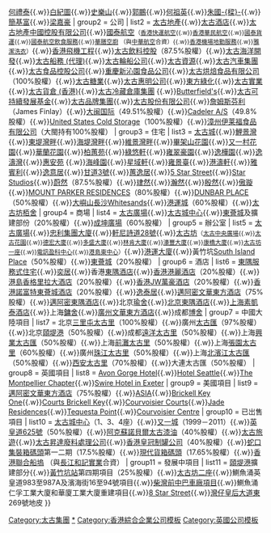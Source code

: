 {{Navbox
| name = 太古集團
| navbar =
| title = [[File:Swire logo.svg|25px]] [[太古集團|<span style="color: #FFFFFF;">太古集團</span>]]
| image =
| listclass = hlist
| basestyle = background:#014183; color:#FFFFFF;
| groupstyle = background:#de413a; color:#FFFFFF;  

| group1 = 人物
| list1 = [[施懷雅家族]]{{.w}}[[何禮泰]]{{.w}}[[白紀圖]]{{.w}}[[史樂山]]{{.w}}[[郭鵬 (太古公司)|郭鵬]]{{.w}}[[何祖英]]{{.w}}[[朱國樑|朱國-{樑}-]]{{.w}}[[簡基富]]{{.w}}[[梁嘉豪]]
| group2 = 公司
| list2  = [[太古地產]]{{.w}}[[太古酒店]]{{.w}}[[太古地產中國控股有限公司]]{{.w}}[[國泰航空]]<small>（[[香港快運航空]]{{.w}}[[香港華民航空]]{{.w}}[[國泰貨運]]{{.w}}[[國泰航空飲食服務]]{{.w}}[[華膳空廚]] （與[[中華航空]]合資）{{.w}}[[香港機場地勤服務有限公司|香港機場地勤服務]]{{.w}}[[雅潔洗衣]]）</small>{{.w}}[[香港飛機工程]]{{.w}}[[太古飲料控股]]（87.5%股權）{{.w}}[[太古海洋開發]]{{.w}}[[太古船務 (代理)]]{{.w}}[[太古輪船公司]]{{.w}}[[太古資源]]{{.w}}[[太古汽車集團]]{{.w}}[[太古食品控股公司]]{{.w}}[[重慶新沁園食品公司]]{{.w}}[[太古烘焙食品有限公司]]（100%股權）{{.w}}[[太古糖業]]{{.w}}[[太古惠明公司]]{{.w}}[[東方綠化]]{{.w}}[[太古實業]]{{.w}}[[太古貨倉 (香港)]]{{.w}}[[太古冷藏倉庫集團]] {{.w}}[[Butterfield's]]{{.w}}[[太古可持續發展基金]]{{.w}}[[太古品牌集團]]{{.w}}[[太古股份有限公司]]{{.w}}[[詹姆斯芬利]]（James Finlay）{{.w}}[[大闽国际]]（49.51%股權）{{.w}}[[ Cadeler A/S]]（49.8%股權）{{.w}}[[United States Cold Storage]]（100%股權）{{.w}}[[漳州伊莱福食品有限公司]]（大閩持有100%股權）
| group3 = 住宅
| list3  = [[太古城]]{{.w}}[[鯉景灣]]{{.w}}[[東堤灣畔]]{{.w}}[[海堤灣畔]]{{.w}}[[維景灣畔]]{{.w}}[[畢架山花園]]{{.w}}[[又一村花園]]{{.w}}[[華蘭花園]]{{.w}}[[柏蕙苑]]{{.w}}[[綠悠軒]]{{.w}}[[雍翠豪園]]{{.w}}[[逸樺園]]{{.w}}[[逸濤灣]]{{.w}}[[惠安苑]] {{.w}}[[海峰園]]{{.w}}[[星域軒]]{{.w}}[[雍景臺]]{{.w}}[[港濤軒]]{{.w}}[[雅賓利]]{{.w}}[[逸意居]]{{.w}}[[甘道3號]]{{.w}}[[蕙逸居]]{{.w}}[[5 Star Street]]{{.w}}[[Star Studios]]{{.w}}[[蔚然]]（87.5%股權）{{.w}}[[珒然]]{{.w}}[[瀚然]]{{.w}}[[殷然]]{{.w}}[[傲璇]]{{.w}}[[MOUNT PARKER RESIDENCES]]（80%股權）{{.w}}[[DUNBAR PLACE]]（50%股權）{{.w}}[[大嶼山]][[長沙 (香港)|長沙]][[Whitesands]]{{.w}}[[港運城]]（60%股權）{{.w}}[[太古坊栢舍]] 
| group4 = 商場
| list4  = [[太古廣場]]{{.w}}[[太古城中心]]{{.w}}[[東薈城]]及擴建部份（20%股權）{{.w}}[[成坤廣場]]（60%股權）
| group5 = 辦公室 
| list5  = [[太古廣場]]{{.w}}[[忠利集團大廈]]{{.w}}[[軒尼詩道28號]]{{.w}}[[太古坊]]<small>（[[太古中央廣場]]{{.w}}[[太古花園]]{{.w}}[[德宏大廈]]{{.w}}[[多盛大廈]]{{.w}}[[林肯大廈 (香港)|林肯大廈]]{{.w}}[[濠豐大廈]]{{.w}}[[康橋大廈]]{{.w}}[[太古坊一座]]{{.w}}[[電訊盈科中心]]{{.w}}[[港島東中心]]）</small>{{.w}}[[港運大廈]]{{.w}}黃竹坑[[South Island Place]]（50%股權）{{.w}}[[東薈城]]（20%股權）
| group6 = 酒店
| list6  = [[東隅服務式住宅]]{{.w}}[[奕居]]{{.w}}香港[[東隅酒店]]{{.w}}[[香港港麗酒店]]（20%股權）{{.w}}[[港島香格里拉大酒店]]（20%股權）{{.w}}[[香港JW萬豪酒店]]（20%股權）{{.w}}[[諾富特東薈城酒店|香港諾富特東薈城酒店]]（20%股權）{{.w}}[[國泰城|逸泰居]]{{.w}}[[邁阿密文華東方酒店]]（75%股權）{{.w}}[[邁阿密東隅酒店]]{{.w}}北京[[瑜舍]]{{.w}}[[北京東隅酒店]]{{.w}}[[上海素凱泰酒店]]{{.w}}上海[[鏞舍]]{{.w}}[[廣州文華東方酒店]]{{.w}}成都[[博舍]]
| group7 = 中國大陸項目
| list7  = 北京[[三里屯太古里]]（100%股權）{{.w}}廣州[[廣州太古滙|太古匯]]（97%股權）{{.w}}北京[[頤堤港]]（50%股權）{{.w}}成都[[成都遠洋太古里|遠洋太古里]]（50%股權）{{.w}}上海[[興業太古匯]]（50%股權）{{.w}}上海[[前灘太古里]]（50%股權）{{.w}}上海[[張園太古里]]（60%股權）{{.w}}廣州[[珠江太古里]]（50%股權）{{.w}}上海[[北濱江太古匯]]（50%股權）{{.w}}[[西安太古里]]（70%股權）{{.w}}大連太古匯（50%股權）
| group8 = 英國項目
| list8  = [[Avon Gorge Hotel]]{{.w}}[[Hotel Seattle]]{{.w}}[[The Montpellier Chapter]]{{.w}}[[Swire Hotel in Exeter]]
| group9 = 美國項目
| list9  = [[邁阿密文華東方酒店]]（75%股權）{{.w}}[[ASIA]]{{.w}}[[Brickell Key One]]{{.w}}[[Courts Brickell Key]]{{.w}}[[Courvoisier Courts]]{{.w}}[[Jade Residences]]{{.w}}[[Tequesta Point]]{{.w}}[[Courvoisier Centre]]
| group10 = 已岀售項目
| list10  = [[太古城中心]]（1、3、4座）{{.w}}[[又一城]]（1999－2011）{{.w}}[[英皇道625號]]（50%股權）{{.w}}[[阿克蘇諾貝爾太古漆油]]（40%股權）{{.w}}[[太古旅遊]]{{.w}}[[太古昇達廢料處理公司]]{{.w}}[[香港皇冠制罐公司]]（40%股權）{{.w}}[[蛇口集裝箱碼頭]]第一二期（17.5%股權）{{.w}}[[現代貨箱碼頭]]（17.65%股權）{{.w}}[[香港聯合船塢]] （與[[長江和記實業]]合資）
| group11 = 發展中項目
| list11  = [[頤堤港]]擴建部分{{.w}}[[黃竹坑站]]第四期項目（25%股權）{{.w}}[[太古坊二座]]{{.w}}鰂魚涌英皇道983至987A及濱海街16至94號項目{{.w}}[[柴灣前中巴車廠項目]]{{.w}}鰂魚涌仁孚工業大廈和華廈工業大廈重建項目{{.w}}[[8 Star Street]]{{.w}}[[灣仔]][[皇后大道東]]269號地皮
}}<includeonly>[[Category:太古集團]]</includeonly><noinclude>
[[Category:太古集團|*]][[Category:香港綜合企業公司模板]][[Category:英國公司模板]]
</noinclude>
